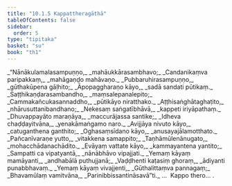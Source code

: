 ```yaml
---
title: "10.1.5 Kappattheragāthā"
tableOfContents: false
sidebar:
  order: 5
type: "tipitaka"
basket: "su"
book: "th1"
---
```



<DynamicBreadcrumb />

<Division number="567" book="th1">

<Paragraph number="874" type="verses" book="th1">
_“Nānākulamalasampuṇṇo,_  
_mahāukkārasambhavo;_  
_Candanikaṃva paripakkaṃ,_  
_mahāgaṇḍo mahāvaṇo._  

</Paragraph>

</Division>
<Division number="568" book="th1">

<Paragraph number="875" type="verses" book="th1">
_Pubbaruhirasampuṇṇo,_  
_gūthakūpena gāḷhito;_  
_Āpopaggharaṇo kāyo,_  
_sadā sandati pūtikaṃ._  

</Paragraph>

</Division>
<Division number="569" book="th1">

<Paragraph number="876" type="verses" book="th1">
_Saṭṭhikaṇḍarasambandho,_  
_maṃsalepanalepito;_  
_Cammakañcukasannaddho,_  
_pūtikāyo niratthako._  

</Paragraph>

</Division>
<Division number="570" book="th1">

<Paragraph number="877" type="verses" book="th1">
_Aṭṭhisaṅghātaghaṭito,_  
_nhārusuttanibandhano;_  
_Nekesaṃ saṅgatībhāvā,_  
_kappeti iriyāpathaṃ._  

</Paragraph>

</Division>
<Division number="571" book="th1">

<Paragraph number="878" type="verses" book="th1">
_Dhuvappayāto maraṇāya,_  
_maccurājassa santike;_  
_Idheva chaḍḍayitvāna,_  
_yenakāmaṅgamo naro._  

</Paragraph>

</Division>
<Division number="572" book="th1">

<Paragraph number="879" type="verses" book="th1">
_Avijjāya nivuto kāyo,_  
_catuganthena ganthito;_  
_Oghasaṃsīdano kāyo,_  
_anusayajālamotthato._  

</Paragraph>

</Division>
<Division number="573" book="th1">

<Paragraph number="880" type="verses" book="th1">
_Pañcanīvaraṇe yutto,_  
_vitakkena samappito;_  
_Taṇhāmūlenānugato,_  
_mohacchādanachādito._  

</Paragraph>

</Division>
<Division number="574" book="th1">

<Paragraph number="881" type="verses" book="th1">
_Evāyaṃ vattate kāyo,_  
_kammayantena yantito;_  
_Sampatti ca vipatyantā,_  
_nānābhāvo vipajjati._  

</Paragraph>

</Division>
<Division number="575" book="th1">

<Paragraph number="882" type="verses" book="th1">
_Yemaṃ kāyaṃ mamāyanti,_  
_andhabālā puthujjanā;_  
_Vaḍḍhenti kaṭasiṃ ghoraṃ,_  
_ādiyanti punabbhavaṃ._  

</Paragraph>

</Division>
<Division number="576" book="th1">

<Paragraph number="883" type="verses" book="th1">
_Yemaṃ kāyaṃ vivajjenti,_  
_Gūthalittaṃva pannagaṃ;_  
_Bhavamūlaṃ vamitvāna,_  
_Parinibbissantināsavā”ti._  


</Paragraph>
</Division>

<Paragraph number="884" type="center" book="th1">
…  Kappo thero… .
</Paragraph>